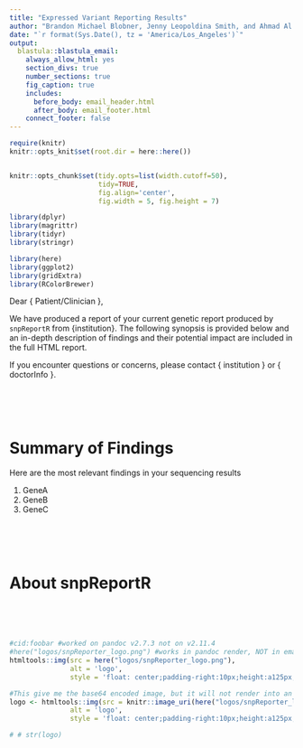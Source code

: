 ```yaml
---
title: "Expressed Variant Reporting Results"
author: "Brandon Michael Blobner, Jenny Leopoldina Smith, and Ahmad Al Khleifat"
date: "`r format(Sys.Date(), tz = 'America/Los_Angeles')`"
output:
  blastula::blastula_email:
    always_allow_html: yes
    section_divs: true
    number_sections: true
    fig_caption: true
    includes:
      before_body: email_header.html
      after_body: email_footer.html
    connect_footer: false
---
```



```r
require(knitr)
knitr::opts_knit$set(root.dir = here::here())


knitr::opts_chunk$set(tidy.opts=list(width.cutoff=50),
                      tidy=TRUE,
                      fig.align='center',
                      fig.width = 5, fig.height = 7)
```

```r
library(dplyr)
library(magrittr)
library(tidyr)
library(stringr)

library(here)
library(ggplot2)
library(gridExtra)
library(RColorBrewer)
```


Dear { Patient/Clinician },

We have produced a report of your current genetic report produced by `snpReportR` from {institution}. The following synopsis is provided below and an in-depth description of findings and their potential impact are included in the full HTML report. 

If you encounter questions or concerns, please contact { institution } or { doctorInfo }. 


<br><br><br>

# Summary of Findings 

Here are the most relevant findings in your sequencing results

1. GeneA
2. GeneB
3. GeneC


<br><br><br>

# About snpReportR 

<br><br><br>


```r
#cid:foobar #worked on pandoc v2.7.3 not on v2.11.4
#here("logos/snpReporter_logo.png") #works in pandoc render, NOT in email body
htmltools::img(src = here("logos/snpReporter_logo.png"),
               alt = 'logo',
               style = 'float: center;padding-right:10px;height:a125px;width:250px')

```

```r
#This give me the base64 encoded image, but it will not render into an image in the sent email...
logo <- htmltools::img(src = knitr::image_uri(here("logos/snpReporter_logo.png")),
               alt = 'logo',
               style = 'float: center;padding-right:10px;height:a125px;width:250px')

# # str(logo)
```

<br><br><br>





